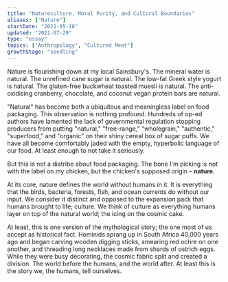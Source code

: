 ```yaml
---
title: "Natureculture, Moral Purity, and Cultural Boundaries"
aliases: ["Nature"]
startDate: "2021-05-18"
updated: "2021-07-29"
type: "essay"
topics: ["Anthropology", "Cultured Meat"]
growthStage: "seedling"
---
```


<IntroParagraph>

Nature is flourishing down at my local Sainsbury's. The mineral water is natural. The unrefined cane sugar is natural. The low-fat Greek style yogurt is natural. The gluten-free buckwheat toasted muesli is natural. The anti-oxidising cranberry, chocolate, and coconut vegan protein bars are natural.

</IntroParagraph>

"Natural" has become both a ubiquitous and meaningless label on food packaging. This observation is nothing profound. Hundreds of op-ed authors have lamented the lack of governmental regulation stopping producers from putting "natural," "free-range," "wholegrain," "authentic," "superfood," and "organic" on their shiny cereal box of sugar puffs. We have all become comfortably jaded with the empty, hyperbolic language of our food. At least enough to not take it seriously.

But this is not a diatribe about food packaging. The bone I'm picking is not with the label on my chicken, but the chicken's supposed origin – **nature.**

At its core, nature defines the world without humans in it. It is everything that the birds, bacteria, forests, fish, and ocean currents do without our input. We consider it distinct and opposed to the expansion pack that humans brought to life; culture. We think of culture as everything humans layer on top of the natural world; the icing on the cosmic cake.

At least, this is one version of the mythological story; the one most of us accept as historical fact. Hominids sprang up in South Africa 40,000 years ago and began carving wooden digging sticks, smearing red ochre on one another, and threading long necklaces made from shards of ostrich eggs. While they were busy decorating, the cosmic fabric split and created a division. The world before the humans, and the world after. At least this is the story we, the humans, tell ourselves.

<ComingSoon />
